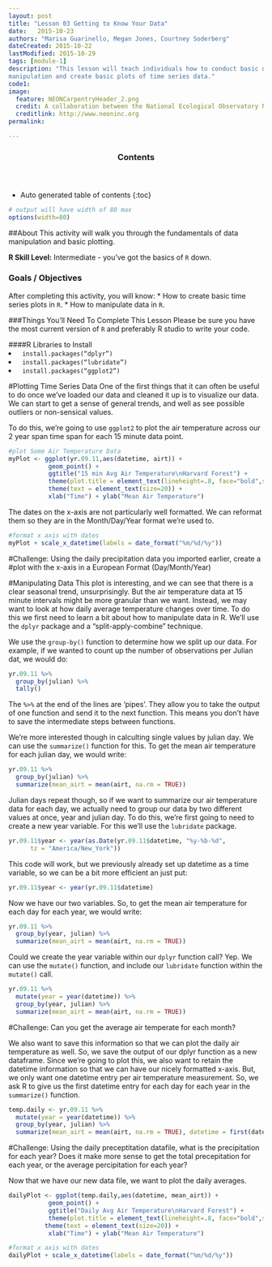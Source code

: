 ```yaml
---
layout: post
title: "Lesson 03 Getting to Know Your Data"
date:   2015-10-23
authors: "Marisa Guarinello, Megan Jones, Courtney Soderberg"
dateCreated: 2015-10-22
lastModified: 2015-10-29
tags: [module-1]
description: "This lesson will teach individuals how to conduct basic data 
manipulation and create basic plots of time series data."
code1:
image:
  feature: NEONCarpentryHeader_2.png
  credit: A collaboration between the National Ecological Observatory Network (NEON) and Data Carpentry
  creditlink: http://www.neoninc.org
permalink: 

---
```


<section id="table-of-contents" class="toc">
  <header>
    <h3>Contents</h3>
  </header>
<div id="drawer" markdown="1">
*  Auto generated table of contents
{:toc}
</div>
</section><!-- /#table-of-contents -->

``` r
# output will have width of 80 max
options(width=80)
```

##About
This activity will walk you through the fundamentals of data manipulation and 
basic plotting.

**R Skill Level:** Intermediate - you've got the basics of `R` down.

### Goals / Objectives
After completing this activity, you will know:
* How to create basic time series plots in `R`.
* How to manipulate data in `R`.


###Things You'll Need To Complete This Lesson
Please be sure you have the most current version of `R` and preferably
R studio to write your code.

####R Libraries to Install
<li><code> install.packages("dplyr")</code></li>
<li><code> install.packages("lubridate")</code></li>
<li><code> install.packages("ggplot2")</code></li>

#Plotting Time Series Data
One of the first things that it can often be useful to do once we've loaded our 
data and cleaned it up is to visualize our data. We can start to get a sense of 
general trends, and well as see possible outliers or non-sensical values. 

To do this, we're going to use `ggplot2` to plot the air temperature across our
2 year span time span for each 15 minute data point.

```r
#plot Some Air Temperature Data
myPlot <- ggplot(yr.09.11,aes(datetime, airt)) +
           geom_point() +
           ggtitle("15 min Avg Air Temperature\nHarvard Forest") +
           theme(plot.title = element_text(lineheight=.8, face="bold",size = 20)) +
           theme(text = element_text(size=20)) +
           xlab("Time") + ylab("Mean Air Temperature")
```

The dates on the x-axis are not particularly well formatted. We can reformat them 
so they are in the Month/Day/Year format we're used to.
```r
#format x axis with dates
myPlot + scale_x_datetime(labels = date_format("%m/%d/%y"))
```

#Challenge: Using the daily precipitation data you imported earlier, create a 
#plot with the x-axis in a European Format (Day/Month/Year)

#Manipulating Data
This plot is interesting, and we can see that there is a clear seasonal trend, unsurprisingly. But the air temperature data at 15 minute intervals might be 
more granular than we want. Instead, we may want to look at how daily average 
temperature changes over time. To do this we first need to learn a bit about how 
to manipulate data in R. We'll use the `dplyr` package and a "split-apply-combine"
technique.

We use the `group-by()` function to determine how we split up our data. For 
example, if we wanted to count up the number of observations per Julian dat, 
we would do:

```r
yr.09.11 %>%
  group_by(julian) %>%
  tally()
```
The `%>%` at the end of the lines are 'pipes'. They allow you to take the output
of one function and send it to the next function. This means you don't have to 
save the intermediate steps between functions.

We're more interested though in calculting single values by julian day. We can 
use the `summarize()` function for this. To get the mean air temperature for 
each julian day, we would write:
```r
yr.09.11 %>%
  group_by(julian) %>%
  summarize(mean_airt = mean(airt, na.rm = TRUE))
```

Julian days repeat though, so if we want to summarize our air temperature data 
for each day, we actually need to group our data by two different values at once,
year and julian day. To do this, we're first going to need to create a new year
variable. For this we'll use the `lubridate` package.

```r
yr.09.11$year <- year(as.Date(yr.09.11$datetime, "%y-%b-%d",
      tz = "America/New_York"))
```

This code will work, but we previously already set up datetime as a time variable,
so we can be a bit more efficient an just put:

```r
yr.09.11$year <- year(yr.09.11$datetime)
```

Now we have our two variables. So, to get the mean air temperature for each day
for each year, we would write:

```r
yr.09.11 %>%
  group_by(year, julian) %>%
  summarize(mean_airt = mean(airt, na.rm = TRUE))
```


Could we create the year variable within our `dplyr` function call? Yep. We can
use the `mutate()` function, and include our `lubridate` function within the
`mutate()` call.

```r
yr.09.11 %>%
  mutate(year = year(datetime)) %>%
  group_by(year, julian) %>%
  summarize(mean_airt = mean(airt, na.rm = TRUE))
```

#Challenge: Can you get the average air temperate for each month?

We also want to save this information so that we can plot the daily air
temperature as well. So, we save the output of our dplyr function as a new
dataframe. Since we're going to plot this, we also want to retain the datetime
information so that we can have our nicely formatted x-axis. But, we only want
one datetime entry per air temperature measurement. So, we ask R to give us the
first datetime entry for each day for each year in the `summarize()` function.

```r
temp.daily <- yr.09.11 %>%
  mutate(year = year(datetime)) %>%
  group_by(year, julian) %>%
  summarize(mean_airt = mean(airt, na.rm = TRUE), datetime = first(datetime))
```

#Challenge: Using the daily preceptitation datafile, what is the precipitation
for each year? Does it make more sense to get the total precepitation for each
year, or the average percipitation for each year?

Now that we have our new data file, we want to plot the daily averages.

```r
dailyPlot <- ggplot(temp.daily,aes(datetime, mean_airt)) +
           geom_point() +
           ggtitle("Daily Avg Air Temperature\nHarvard Forest") +
           theme(plot.title = element_text(lineheight=.8, face="bold",size = 20)) +
          theme(text = element_text(size=20)) +
           xlab("Time") + ylab("Mean Air Temperature")

#format x axis with dates
dailyPlot + scale_x_datetime(labels = date_format("%m/%d/%y"))
```
